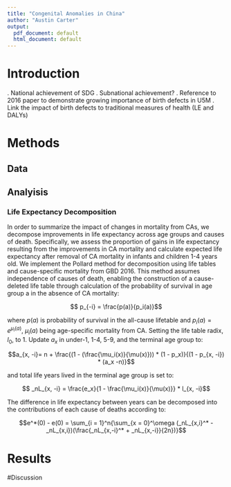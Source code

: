 ```yaml
---
title: "Congenital Anomalies in China"
author: "Austin Carter"
output:
  pdf_document: default
  html_document: default
---
```


# Introduction
.	National achievement of SDG
.	Subnational achievement? 
.	Reference to 2016 paper to demonstrate growing importance of birth defects in U5M
.	Link the impact of birth defects to traditional measures of health (LE and DALYs)

# Methods

## Data

## Analyisis

### Life Expectancy Decomposition
In order to summarize the impact of changes in mortality from CAs, we decompose improvements in life expectancy across age groups and causes of death. Specifically, we assess the proportion of gains in life expectancy resulting from the improvements in CA mortality and calculate expected life expectancy after removal of CA mortality in infants and children 1-4 years old. We implement the Pollard method for decomposition using life tables and cause-specific mortality from GBD 2016. This method assumes independence of causes of death, enabling the construction of a cause-deleted life table through calculation of the probability of survival in age group a in the absence of CA mortality:

$$ p_{-i} = \frac{p(a)}{p_i(a)}$$

where $p(a)$ is probability of survival in the all-cause lifetable and $p_i (a)= e^{\mu_i (a)}$, $\mu_i(a)$ being age-specific mortality from CA. Setting the life table radix, $l_0$, to 1. Update $a_x$ in under-1, 1-4, 5-9, and the terminal age group to:

$$a_{x, -i}= n + \frac{(1 - (\frac{\mu_i(x)}{\mu(x)})) * (1 - p_x)}{(1 - p_{x, -i}) * (a_x -n)}$$

and total life years lived in the terminal age group is set to:

$$ _nL_{x, -i} = \frac{e_x}{1 - \frac{\mu_i(x)}{\mu(x)}} * l_{x, -i}$$ 

The difference in life expectancy between years can be decomposed into the contributions of each cause of deaths according to:

$$e^*(0) - e(0) = \sum_{i = 1}^n{\sum_{x = 0}^\omega (_nL_{x,i}^* - _nL_{x,i})(\frac{_nL_{x,-i}^* + _nL_{x,-i}}{2n})}$$

# Results

#Discussion
